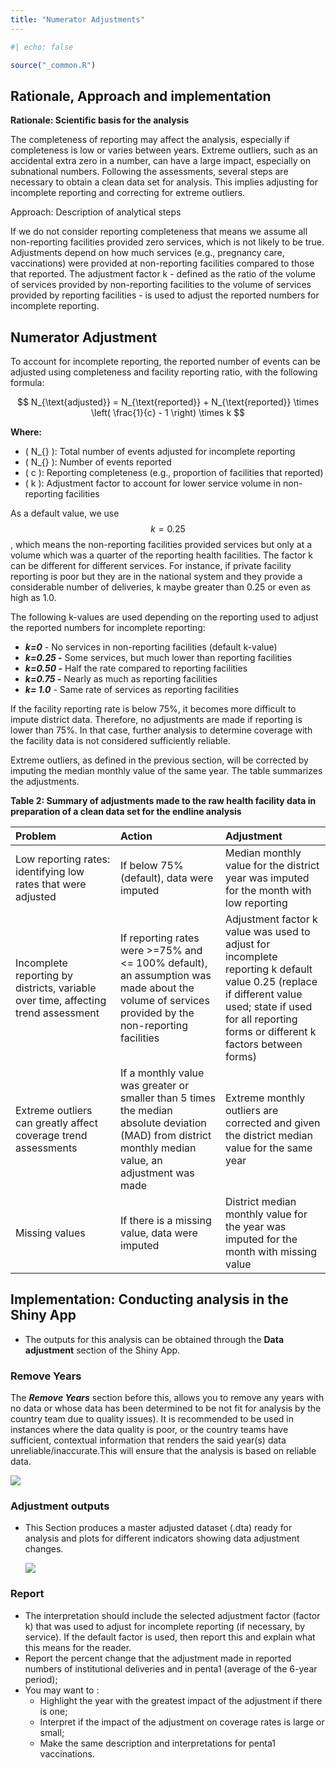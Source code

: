 ```yaml
---
title: "Numerator Adjustments"
---
```


```r
#| echo: false

source("_common.R")
```

## Rationale, Approach and implementation {#sec-dqa-adjust-science}

**Rationale: Scientific basis for the analysis**

The completeness of reporting may affect the analysis, especially if completeness is low or varies between years. Extreme outliers, such as an accidental extra zero in a number, can have a large impact, especially on subnational numbers. Following the assessments, several steps are necessary to obtain a clean data set for analysis. This implies adjusting for incomplete reporting and correcting for extreme outliers.

Approach: Description of analytical steps

If we do not consider reporting completeness that means we assume all non-reporting facilities provided zero services, which is not likely to be true. Adjustments depend on how much services (e.g., pregnancy care, vaccinations) were provided at non-reporting facilities compared to those that reported. The adjustment factor k - defined as the ratio of the volume of services provided by non-reporting facilities to the volume of services provided by reporting facilities - is used to adjust the reported numbers for incomplete reporting.

## Numerator Adjustment

To account for incomplete reporting, the reported number of events can be adjusted using completeness and facility reporting ratio, with the following formula:

$$
N_{\text{adjusted}} = N_{\text{reported}} + N_{\text{reported}} \times \left( \frac{1}{c} - 1 \right) \times k
$$

**Where:**

-   ( N\_{\text{adjusted}} ): Total number of events adjusted for incomplete reporting
-   ( N\_{\text{reported}} ): Number of events reported
-   ( c ): Reporting completeness (e.g., proportion of facilities that reported)
-   ( k ): Adjustment factor to account for lower service volume in non-reporting facilities

As a default value, we use $$k=0.25$$, which means the non-reporting facilities provided services but only at a volume which was a quarter of the reporting health facilities. The factor k can be different for different services. For instance, if private facility reporting is poor but they are in the national system and they provide a considerable number of deliveries, k maybe greater than 0.25 or even as high as 1.0.

The following k-values are used depending on the reporting used to adjust the reported numbers for incomplete reporting:

-   ***k=0*** - No services in non-reporting facilities (default k-value)
-   ***k=0.25 -*** Some services, but much lower than reporting facilities
-   ***k=0.50 -*** Half the rate compared to reporting facilities
-   ***k=0.75 -*** Nearly as much as reporting facilities
-   ***k= 1.0*** - Same rate of services as reporting facilities

If the facility reporting rate is below 75%, it becomes more difficult to impute district data. Therefore, no adjustments are made if reporting is lower than 75%. In that case, further analysis to determine coverage with the facility data is not considered sufficiently reliable.

Extreme outliers, as defined in the previous section, will be corrected by imputing the median monthly value of the same year. The table summarizes the adjustments.

**Table 2: Summary of adjustments made to the raw health facility data in preparation of a clean data set for the endline analysis**

| **Problem** | **Action** | **Adjustment** |
|:---|:---|:---|
| Low reporting rates: identifying low rates that were adjusted | If below 75% (default), data were imputed | Median monthly value for the district year was imputed for the month with low reporting |
| Incomplete reporting by districts, variable over time, affecting trend assessment | If reporting rates were \>=75% and \<= 100% default), an assumption was made about the volume of services provided by the non-reporting facilities | Adjustment factor k value was used to adjust for incomplete reporting k default value 0.25 (replace if different value used; state if used for all reporting forms or different k factors between forms) |
| Extreme outliers can greatly affect coverage trend assessments | If a monthly value was greater or smaller than 5 times the median absolute deviation (MAD) from district monthly median value, an adjustment was made | Extreme monthly outliers are corrected and given the district median value for the same year |
| Missing values | If there is a missing value, data were imputed | District median monthly value for the year was imputed for the month with missing value |

## Implementation: Conducting analysis in the Shiny App {#sec-dqa-adjust-implement}

-   The outputs for this analysis can be obtained through the **Data adjustment** section of the Shiny App.

### Remove Years

The ***Remove Years*** section before this, allows you to remove any years with no data or whose data has been determined to be not fit for analysis by the country team due to quality issues). It is recommended to be used in instances where the data quality is poor, or the country teams have sufficient, contextual information that renders the said year(s) data unreliable/inaccurate.This will ensure that the analysis is based on reliable data.

![](images/1-dqa_remove_years.png)

### Adjustment outputs {#sec-dqa-adjust-outputs}

-   This Section produces a master adjusted dataset (.dta) ready for analysis and plots for different indicators showing data adjustment changes.

    ![](images/1-dqa_adjustments.png)

### **Report** {#sec-dqa-adjust-report}

-   The interpretation should include the selected adjustment factor (factor k) that was used to adjust for incomplete reporting (if necessary, by service). If the default factor is used, then report this and explain what this means for the reader.
-   Report the percent change that the adjustment made in reported numbers of institutional deliveries and in penta1 (average of the 6-year period);
-   You may want to :
    -   Highlight the year with the greatest impact of the adjustment if there is one;
    -   Interpret if the impact of the adjustment on coverage rates is large or small;
    -   Make the same description and interpretations for penta1 vaccinations.
